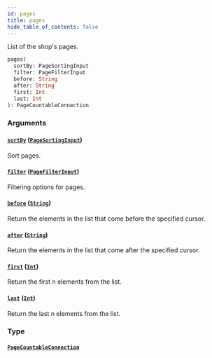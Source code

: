 ```yaml
---
id: pages
title: pages
hide_table_of_contents: false
---
```


List of the shop's pages.

```graphql
pages(
  sortBy: PageSortingInput
  filter: PageFilterInput
  before: String
  after: String
  first: Int
  last: Int
): PageCountableConnection
```

### Arguments

#### [`sortBy`](#) ([`PageSortingInput`](../../../developer/api-reference/inputs/page-sorting-input))

Sort pages.

#### [`filter`](#) ([`PageFilterInput`](../../../developer/api-reference/inputs/page-filter-input))

Filtering options for pages.

#### [`before`](#) ([`String`](../../../developer/api-reference/scalars/string))

Return the elements in the list that come before the specified cursor.

#### [`after`](#) ([`String`](../../../developer/api-reference/scalars/string))

Return the elements in the list that come after the specified cursor.

#### [`first`](#) ([`Int`](../../../developer/api-reference/scalars/int))

Return the first n elements from the list.

#### [`last`](#) ([`Int`](../../../developer/api-reference/scalars/int))

Return the last n elements from the list.

### Type

#### [`PageCountableConnection`](../../../developer/api-reference/objects/page-countable-connection)

